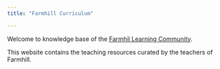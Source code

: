 ```yaml
---
title: "Farmhill Curriculum"

---
```


Welcome to knowledge base of the [Farmhil Learning Community](https://farmhill-learning.org/).

This website contains the teaching resources curated by the teachers of Farmhill.
